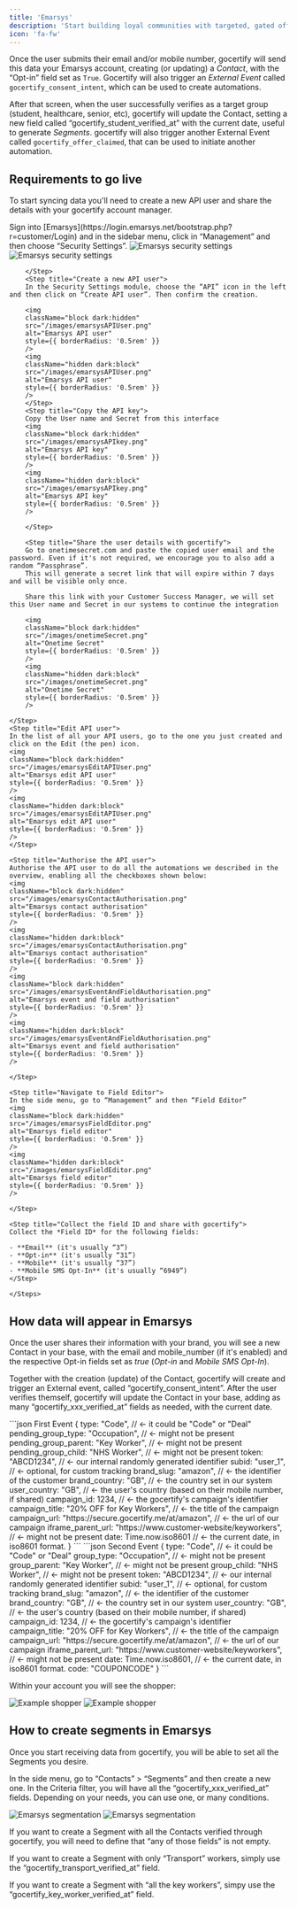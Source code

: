 ```yaml
---
title: 'Emarsys'
description: 'Start building loyal communities with targeted, gated offers.'
icon: 'fa-fw'
---
```


Once the user submits their email and/or mobile number, gocertify will send this data your Emarsys account, creating (or updating) a *Contact*, with the “Opt-in” field set as `True`. Gocertify will also trigger an *External Event* called `gocertify_consent_intent`, which can be used to create automations.

After that screen, when the user successfully verifies as a target group (student, healthcare, senior, etc), gocertify will update the Contact, setting a new field called “gocertify_student_verified_at” with the current date, useful to generate *Segments*. 
gocertify will also trigger another External Event called `gocertify_offer_claimed`, that can be used to initiate another automation.

## Requirements to go live
To start syncing data you'll need to create a new API user and share the details with your gocertify account manager.

<Accordion title="See step by step tutorial">
    <Steps>
        <Step title="Create a new API user">
            Sign into [Emarsys](https://login.emarsys.net/bootstrap.php?r=customer/Login) and in the sidebar menu, click in “Management” and then choose “Security Settings”.
            <img
            className="block dark:hidden"
            src="/images/emarsysSecuritySettings.png"
            alt="Emarsys security settings"
            style={{ borderRadius: '0.5rem' }}
            />
            <img
            className="hidden dark:block"
            src="/images/emarsysSecuritySettings.png"
            alt="Emarsys security settings"
            style={{ borderRadius: '0.5rem' }}
            />

        </Step>
        <Step title="Create a new API user">
        In the Security Settings module, choose the “API” icon in the left and then click on “Create API user”. Then confirm the creation.

        <img
        className="block dark:hidden"
        src="/images/emarsysAPIUser.png"
        alt="Emarsys API user"
        style={{ borderRadius: '0.5rem' }}
        />
        <img
        className="hidden dark:block"
        src="/images/emarsysAPIUser.png"
        alt="Emarsys API user"
        style={{ borderRadius: '0.5rem' }}
        />
        </Step>
        <Step title="Copy the API key">
        Copy the User name and Secret from this interface
        <img
        className="block dark:hidden"
        src="/images/emarsysAPIkey.png"
        alt="Emarsys API key"
        style={{ borderRadius: '0.5rem' }}
        />
        <img
        className="hidden dark:block"
        src="/images/emarsysAPIkey.png"
        alt="Emarsys API key"
        style={{ borderRadius: '0.5rem' }}
        />

        </Step>

        <Step title="Share the user details with gocertify">
        Go to onetimesecret.com and paste the copied user email and the password. Even if it's not required, we encourage you to also add a random “Passphrase”. 
        This will generate a secret link that will expire within 7 days and will be visible only once.

        Share this link with your Customer Success Manager, we will set this User name and Secret in our systems to continue the integration

        <img
        className="block dark:hidden"
        src="/images/onetimeSecret.png"
        alt="Onetime Secret"
        style={{ borderRadius: '0.5rem' }}
        />
        <img
        className="hidden dark:block"
        src="/images/onetimeSecret.png"
        alt="Onetime Secret"
        style={{ borderRadius: '0.5rem' }}
        />

    </Step>
    <Step title="Edit API user">
    In the list of all your API users, go to the one you just created and click on the Edit (the pen) icon.
    <img
    className="block dark:hidden"
    src="/images/emarsysEditAPIUser.png"
    alt="Emarsys edit API user"
    style={{ borderRadius: '0.5rem' }}
    />
    <img
    className="hidden dark:block"
    src="/images/emarsysEditAPIUser.png"
    alt="Emarsys edit API user"
    style={{ borderRadius: '0.5rem' }}
    />
    </Step>

    <Step title="Authorise the API user">
    Authorise the API user to do all the automations we described in the overview, enabling all the checkboxes shown below:
    <img
    className="block dark:hidden"
    src="/images/emarsysContactAuthorisation.png"
    alt="Emarsys contact authorisation"
    style={{ borderRadius: '0.5rem' }}
    />
    <img
    className="hidden dark:block"
    src="/images/emarsysContactAuthorisation.png"
    alt="Emarsys contact authorisation"
    style={{ borderRadius: '0.5rem' }}
    />
    <img
    className="block dark:hidden"
    src="/images/emarsysEventAndFieldAuthorisation.png"
    alt="Emarsys event and field authorisation"
    style={{ borderRadius: '0.5rem' }}
    />
    <img
    className="hidden dark:block"
    src="/images/emarsysEventAndFieldAuthorisation.png"
    alt="Emarsys event and field authorisation"
    style={{ borderRadius: '0.5rem' }}
    />

    </Step>

    <Step title="Navigate to Field Editor">
    In the side menu, go to “Management” and then “Field Editor”
    <img
    className="block dark:hidden"
    src="/images/emarsysFieldEditor.png"
    alt="Emarsys field editor"
    style={{ borderRadius: '0.5rem' }}
    />
    <img
    className="hidden dark:block"
    src="/images/emarsysFieldEditor.png"
    alt="Emarsys field editor"
    style={{ borderRadius: '0.5rem' }}
    />

    </Step>

    <Step title="Collect the field ID and share with gocertify">
    Collect the *Field ID* for the following fields:

    - **Email** (it's usually “3”)
    - **Opt-in** (it's usually “31”)
    - **Mobile** (it's usually “37”)
    - **Mobile SMS Opt-In** (it's usually “6949”)
    </Step>

    </Steps>
</Accordion>

## How data will appear in Emarsys

Once the user shares their information with your brand, you will see a new Contact in your base, with the email and mobile_number (if it's enabled) and the respective Opt-in fields set as *true* (*Opt-in* and *Mobile SMS Opt-In*).

Together with the creation (update) of the Contact, gocertify will create and trigger an External event, called “gocertify_consent_intent”. After the user verifies themself, gocertify will update the Contact in your base, adding as many “gocertify_xxx_verified_at” fields as needed, with the current date.

<CodeGroup>
```json First Event
{
  type: "Code",                         // ← it could be "Code" or "Deal"
  pending_group_type: "Occupation",     // ← might not be present
  pending_group_parent: "Key Worker",   // ← might not be present
  pending_group_child: "NHS Worker",    // ← might not be present
  token: "ABCD1234",                    // ← our internal randomly generated identifier
  subid: "user_1",                      // ← optional, for custom tracking           
  brand_slug: "amazon",                 // ← the identifier of the customer
  brand_country: "GB",                  // ← the country set in our system
  user_country: "GB",                   // ← the user's country (based on their mobile number, if shared)
  campaign_id: 1234,                    // ← the gocertify's campaign's identifier
  campaign_title: "20% OFF for Key Workers",  // ← the title of the campaign
  campaign_url: "https://secure.gocertify.me/at/amazon",   // ← the url of our campaign
  iframe_parent_url: "https://www.customer-website/keyworkers",  // ← might not be present
  date: Time.now.iso8601                // ← the current date, in iso8601 format.
}
```
```json Second Event
   {
  type: "Code",                         // ← it could be "Code" or "Deal"
  group_type: "Occupation",             // ← might not be present
  group_parent: "Key Worker",           // ← might not be present
  group_child: "NHS Worker",            // ← might not be present
  token: "ABCD1234",                    // ← our internal randomly generated identifier
  subid: "user_1",                      // ← optional, for custom tracking           
  brand_slug: "amazon",                 // ← the identifier of the customer
  brand_country: "GB",                  // ← the country set in our system
  user_country: "GB",                   // ← the user's country (based on their mobile number, if shared)
  campaign_id: 1234,                    // ← the gocertify's campaign's identifier
  campaign_title: "20% OFF for Key Workers",  // ← the title of the campaign
  campaign_url: "https://secure.gocertify.me/at/amazon",   // ← the url of our campaign
  iframe_parent_url: "https://www.customer-website/keyworkers",  // ← might not be present
  date: Time.now.iso8601,               // ← the current date, in iso8601 format.
  code: "COUPONCODE"
}
```
</CodeGroup>

Within your account you will see the shopper:

<Frame caption="Example shopper profile within Emarsys">
    <img
    className="block dark:hidden"
    src="/images/emarysysShopper.png"
    alt="Example shopper"
    style={{ borderRadius: '0.5rem' }}
    />
    <img
    className="hidden dark:block"
    src="/images/emarysysShopper.png"
    alt="Example shopper"
    style={{ borderRadius: '0.5rem' }}
    />
</Frame>

## How to create segments in Emarsys

Once you start receiving data from gocertify, you will be able to set all the Segments you desire.

In the side menu, go to “Contacts” > “Segments” and then create a new one. In the Criteria filter, you will have all the “gocertify_xxx_verified_at” fields. Depending on your needs, you can use one, or many conditions.

<Frame caption="Example of how to segment gocertify shoppers within Emarsys">
    <img
    className="block dark:hidden"
    src="/images/emarsysSegmentation.png"
    alt="Emarsys segmentation"
    style={{ borderRadius: '0.5rem' }}
    />
    <img
    className="hidden dark:block"
    src="/images/emarsysSegmentation.png"
    alt="Emarsys segmentation"
    style={{ borderRadius: '0.5rem' }}
    />
</Frame>

If you want to create a Segment with all the Contacts verified through gocertify, you will need to define that “any of those fields” is not empty.

If you want to create a Segment with only “Transport” workers, simply use the “gocertify_transport_verified_at” field.

If you want to create a Segment with “all the key workers”, simpy use the “gocertify_key_worker_verified_at” field.